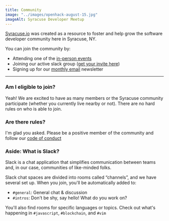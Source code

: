 ```yaml
---
title: Community
image: "../images/openhack-august-15.jpg"
imageAlt: Syracuse Developer Meetup
---
```


[Syracuse.io](/) was created as a resource to foster and help grow the software developer
community here in Syracuse, NY.

You can join the community by:

- Attending one of the [in-person events](/groups)
- Joining our active slack group ([get your invite here](https://slackacuse.herokuapp.com))
- Signing up for our [monthly email](https://tinyletter.com/syracuseio) newsletter

---

### Am I eligible to join?

Yeah! We are excited to have as many members or the Syracuse community
participate (whether you currently live nearby or not). There are no
hard rules on who is able to join.

### Are there rules?

I'm glad you asked. Please be a positive member of the community and follow
our [code of conduct](/code-of-conduct)

### Aside: What is Slack?

Slack is a chat application that simplifies communication between
teams and, in our case, communities of like-minded folks.

Slack chat spaces are divided into rooms called “channels”,
and we have several set up. When you join, you'll be
automatically added to:

- `#general`: General chat & discussion
- `#intros`: Don't be shy, say hello! What do you work on?

You'll also find rooms for specific languages or topics. Check out what's happening in `#javascript`, `#blockchain`, and `#vim`
